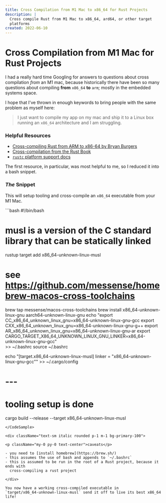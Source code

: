 ```yaml
---
title: Cross Compilation from M1 Mac to x86_64 for Rust Projects
description: |
  Cross compile Rust from M1 Mac to x86_64, ard64, or other target
  platforms
created: 2022-06-10
---
```




# Cross Compilation from M1 Mac for Rust Projects

I had a really hard time Googling for answers to questions about cross
compilation *from* an M1 mac, because historically there have been so many
questions about compiling **from** `x86_64` **to** `arm`; mostly in the
embedded systems space.

I hope that I've thrown in enough keywords to bring people with the same
problem as myself here:

> I just want to compile my app on my mac and ship it to a Linux box running an
> `x86_64` architecture and I am struggling.

### Helpful Resources

- [Cross-compiling Rust from ARM to x86-64 by Bryan Burgers](https://burgers.io/cross-compile-rust-from-arm-to-x86-64)
- [Cross-compilation from the Rust Book](https://rust-lang.github.io/rustup/cross-compilation.html)
- [`rustc` platform support docs](https://doc.rust-lang.org/nightly/rustc/platform-support.html)

The first resource, in particular, was most helpful to me, so I reduced it into
a bash snippet.

### *The* Snippet

This will setup tooling and cross-compile an `x86_64` executable from your M1
Mac.

<CodeSample>
```bash
#!/bin/bash

# musl is a version of the C standard library that can be statically linked
rustup target add x86_64-unknown-linux-musl

# see https://github.com/messense/homebrew-macos-cross-toolchains
brew tap messense/macos-cross-toolchains
brew install x86_64-unknown-linux-gnu aarch64-unknown-linux-gnu
echo "export CC_x86_64_unknown_linux_gnu=x86_64-unknown-linux-gnu-gcc
export CXX_x86_64_unknown_linux_gnu=x86_64-unknown-linux-gnu-g++
export AR_x86_64_unknown_linux_gnu=x86_64-unknown-linux-gnu-ar
export CARGO_TARGET_X86_64_UNKNOWN_LINUX_GNU_LINKER=x86_64-unknown-linux-gnu-gcc" \
    >> ~/.bashrc
source ~/.bashrc

echo "[target.x86_64-unknown-linux-musl]
linker = \"x86_64-unknown-linux-gnu-gcc\"" >> ~/.cargo/config

# ---
# tooling setup is done
cargo build --release --target x86_64-unknown-linux-musl
```
</CodeSample>

<div className="text-sm italic rounded p-1 m-1 bg-primary-100">

<p className="my-0 py-0 text-center">caveats</p>

- you need to [install homebrew](https://brew.sh/)
- this assumes the use of bash and appends to `~/.bashrc`
- this is assumed to be run in the root of a Rust project, because it ends with
  cross-compiling a rust project

</div>

You now have a working cross-compiled executable in
`target/x86_64-unknown-linux-musl` send it off to live its best x86_64 life!
